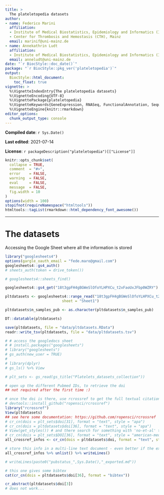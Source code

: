 ```yaml
---
title: >
  The plateletopedia datasets
author:
- name: Federico Marini
  affiliation: 
  - Institute of Medical Biostatistics, Epidemiology and Informatics (IMBEI), Mainz
  - Center for Thrombosis and Hemostasis (CTH), Mainz
  email: marinif@uni-mainz.de
- name: Annekathrin Ludt
  affiliation: 
  - Institute of Medical Biostatistics, Epidemiology and Informatics (IMBEI), Mainz
  email: anneludt@uni-mainz.de
date: "`r BiocStyle::doc_date()`"
package: "`r BiocStyle::pkg_ver('plateletopedia')`"
output: 
  BiocStyle::html_document:
    toc_float: true
vignette: >
  %\VignetteIndexEntry{The plateletopedia datasets}
  %\VignetteEncoding{UTF-8}  
  %\VignettePackage{plateletopedia}
  %\VignetteKeywords{GeneExpression, RNASeq, FunctionalAnnotation, Sequencing, Visualization, QualityControl, GUI}
  %\VignetteEngine{knitr::rmarkdown}
editor_options: 
  chunk_output_type: console
---
```


<style type="text/css">
.smaller {
  font-size: 10px
}
</style>

**Compiled date**: `r Sys.Date()`

**Last edited**: 2021-07-14

**License**: `r packageDescription("plateletopedia")[["License"]]`

```r
knitr::opts_chunk$set(
  collapse = TRUE,
  comment  = "#>",
  error    = FALSE,
  warning  = FALSE,
  eval     = FALSE,
  message  = FALSE,
  fig.width = 10
)
options(width = 100)
stopifnot(requireNamespace("htmltools"))
htmltools::tagList(rmarkdown::html_dependency_font_awesome())
```

---

# The datasets {#datasets}

Accessing the Google Sheet where all the information is stored

```r
library("googlesheets4")
options(gargle_oauth_email = "fede.maro@gmail.com")
googlesheets4::gs4_auth()
# sheets_auth(token = drive_token())

# googlesheets4::sheets_find()

googlesheets4::gs4_get("18t3gpFH4gBGWeSlOfoYLHPXCu_t2xFaoUxJFbp0WZRY")

pltdatasets <- googlesheets4::range_read("18t3gpFH4gBGWeSlOfoYLHPXCu_t2xFaoUxJFbp0WZRY", 
                          sheet = "Sheet1")

pltdatasets$n_samples_pub <- as.character(pltdatasets$n_samples_pub)

DT::datatable(pltdatasets)

save(pltdatasets, file = "data/pltdatasets.RData")
readr::write_tsv(pltdatasets, file = "data/pltdatasets.tsv")

# # access the googledocs sheet
# # install.packages("googlesheets")
# library("googlesheets")
# gs_auth(new_user = TRUE)
# 
# library(dplyr)
# gs_ls() %>% View

# plt_sets <- gs_read(gs_title("Platelets_datasets_collection"))
```


```r
# open up the different Pubmed IDs, to retrieve the doi
## not required after the first time :)

# once the doi is there, use rcrossref to get the full textual citation
# devtools::install_github("ropensci/rcrossref")
library("rcrossref")
View(pltdatasets)
## see here some documentation: https://github.com/ropensci/rcrossref
# cr_cn(dois = plt_sets$doi[31], format = "text", style = "apa")
# cr_cn(dois = pltdatasets$doi[36], format = "text", style = "apa")
# View(get_styles()) # and there search for something with 'no-et-al' to list all authors
# cr_cn(dois = plt_sets$DOI[36], format = "text", style = "american-medical-association-no-et-al")
all_crossref_infos <- cr_cn(dois = pltdatasets$doi, format = "text", style = "american-medical-association-no-et-al")

# store this info in a multi-line text document - even better if the exported file is in markdown, it is directly previewable
all_crossref_infos %>% unlist() %>% writeLines()

# writeLines(paste0("pubstatus_",Sys.Date(),"_exported.md"))

# this one gives some bibtex
cat(cr_cn(dois = pltdatasets$doi[36], format = "bibtex"))

cr_abstract(pltdatasets$doi[3])
# does not work...






```

